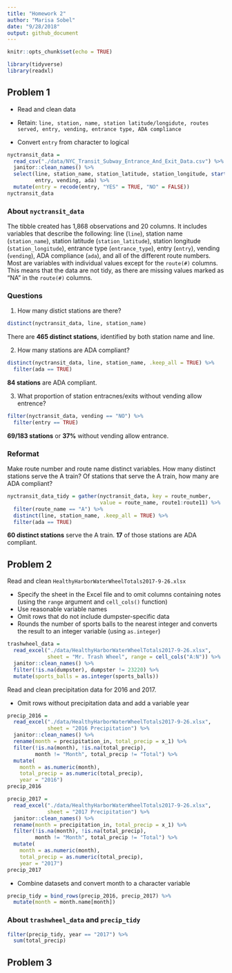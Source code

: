 ```yaml
---
title: "Homework 2"
author: "Marisa Sobel"
date: "9/28/2018"
output: github_document
---
```


```r
knitr::opts_chunk$set(echo = TRUE)

library(tidyverse)
library(readxl)
```

## Problem 1

* Read and clean data

* Retain: `line, station, name, station latitude/longidute, routes served, entry, vending, entrance type, ADA compliance`

* Convert `entry` from character to logical 

```r
nyctransit_data = 
  read_csv("./data/NYC_Transit_Subway_Entrance_And_Exit_Data.csv") %>%
  janitor::clean_names() %>% 
  select(line, station_name, station_latitude, station_longitude, starts_with("route"), entrance_type, 
         entry, vending, ada) %>% 
  mutate(entry = recode(entry, "YES" = TRUE, "NO" = FALSE))
nyctransit_data
```

### About `nyctransit_data`

The tibble created has 1,868 observations and 20 columns. It includes variables that describe the following: line (`line`), station name (`station_name`), station latitude (`station_latitude`), station longitude (`station_longitude`), entrance type (`entrance_type`), entry (`entry`), vending (`vending`), ADA compliance (`ada`), and all of the different route numbers. Most are variables with individual values except for the `route(#)` columns. This means that the data are not tidy, as there are missing values marked as "NA" in the `route(#)` columns. 

### Questions

1. How many distict stations are there? 

```r
distinct(nyctransit_data, line, station_name)
```

There are **465 distinct stations**, identified by both station name and line. 

2. How many stations are ADA compliant? 

```r
distinct(nyctransit_data, line, station_name, .keep_all = TRUE) %>% 
  filter(ada == TRUE)
```

**84 stations** are ADA compliant. 

3. What proportion of station entracnes/exits without vending allow entrence? 

```r
filter(nyctransit_data, vending == "NO") %>% 
  filter(entry == TRUE)
```

**69/183 stations** or **37%** without vending allow entrance. 

### Reformat

Make route number and route name distinct variables. How many distinct stations serve the A train? Of stations that serve the A train, how many are ADA compliant? 

```r
nyctransit_data_tidy = gather(nyctransit_data, key = route_number,
                              value = route_name, route1:route11) %>% 
  filter(route_name == "A") %>% 
  distinct(line, station_name, .keep_all = TRUE) %>% 
  filter(ada == TRUE)
```

**60 distinct stations** serve the A train. **17** of those stations are ADA compliant. 


## Problem 2 

Read and clean `HealthyHarborWaterWheelTotals2017-9-26.xlsx`

* Specify the sheet in the Excel file and to omit columns containing notes (using the `range` argument and `cell_cols()` function)
* Use reasonable variable names
* Omit rows that do not include dumpster-specific data
* Rounds the number of sports balls to the nearest integer and converts the result to an integer variable (using `as.integer`)

```r
trashwheel_data = 
  read_excel("./data/HealthyHarborWaterWheelTotals2017-9-26.xlsx", 
             sheet = "Mr. Trash Wheel", range = cell_cols("A:N")) %>% 
  janitor::clean_names() %>% 
  filter(!is.na(dumpster), dumpster != 23220) %>% 
  mutate(sports_balls = as.integer(sports_balls))
```

Read and clean precipitation data for 2016 and 2017. 

* Omit rows without precipitation data and add a variable year

```r
precip_2016 = 
  read_excel("./data/HealthyHarborWaterWheelTotals2017-9-26.xlsx", 
             sheet = "2016 Precipitation") %>% 
  janitor::clean_names() %>% 
  rename(month = precipitation_in, total_precip = x_1) %>%
  filter(!is.na(month), !is.na(total_precip),
         month != "Month", total_precip != "Total") %>% 
  mutate(
    month = as.numeric(month),
    total_precip = as.numeric(total_precip),
    year = "2016")
precip_2016

precip_2017 = 
  read_excel("./data/HealthyHarborWaterWheelTotals2017-9-26.xlsx", 
             sheet = "2017 Precipitation") %>% 
  janitor::clean_names() %>% 
  rename(month = precipitation_in, total_precip = x_1) %>% 
  filter(!is.na(month), !is.na(total_precip), 
         month != "Month", total_precip != "Total") %>% 
  mutate(
    month = as.numeric(month),
    total_precip = as.numeric(total_precip),
    year = "2017")
precip_2017
```

* Combine datasets and convert month to a character variable 

```r
precip_tidy = bind_rows(precip_2016, precip_2017) %>% 
  mutate(month = month.name[month]) 
```

### About `trashwheel_data` and `precip_tidy`

```r
filter(precip_tidy, year == "2017") %>% 
  sum(total_precip)
```


## Problem 3 


